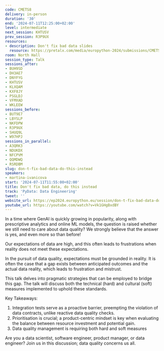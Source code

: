 ```yaml
---
code: CMETS8
delivery: in-person
duration: '30'
end: '2024-07-11T12:25:00+02:00'
level: intermediate
next_session: KHTUSV
prev_session: R3P9UX
resources:
- description: Don't fix bad data slides
  resource: https://pretalx.com/media/europython-2024/submissions/CMETS8/resources/Europython_2024_-_sharable_-_Martina_Ivani_Tjts7sk.pptx
room: North Hall
session_type: Talk
sessions_after:
- BUH9SD
- DH3AE7
- DNYFYG
- KHTUSV
- KLXQAM
- KXF8JY
- PSGLDJ
- VFMXAD
- WKLEEW
sessions_before:
- BUT9E7
- LBYSLP
- NKFDPW
- R3P9UX
- SHUQ9L
- W97HPJ
sessions_in_parallel:
- A3QRK3
- NDUKDX
- NFCPVM
- QQMDWQ
- RSRDBM
slug: don-t-fix-bad-data-do-this-instead
speakers:
- martina-ivanicova
start: '2024-07-11T11:55:00+02:00'
title: Don't fix bad data, do this instead
track: 'PyData: Data Engineering'
tweet: ''
website_url: https://ep2024.europython.eu/session/don-t-fix-bad-data-do-this-instead
youtube_url: https://youtube.com/watch?v=Vk1GHgBxdBY
---
```


In a time where GenAI is quickly growing in popularity, along with prescriptive analytics and online ML models, the question is raised whether we still need to care about data quality? We strongly believe that the answer is yes, and even more so than before!

Our expectations of data are high, and this often leads to frustrations when reality does not meet these expectations.

In the pursuit of data quality, expectations must be grounded in reality. It is often the case that a gap exists between anticipated outcomes and the actual data reality, which leads to frustration and mistrust.

This talk delves into pragmatic strategies that can be employed to bridge this gap.  The talk  will discuss both the technical  (hard) and cultural  (soft) measures implemented to uphold these standards.

Key Takeaways:
1. Integration tests serve as a proactive barrier, preempting the violation of data contracts, unlike reactive data quality checks.
2. Prioritisation is crucial; a product-centric mindset is key when evaluating the balance between resource investment and potential gain.
3. Data quality management is requiring both hard and soft measures


Are you a data scientist, software engineer, product manager, or data engineer? Join us in this discussion; data quality concerns us all.
